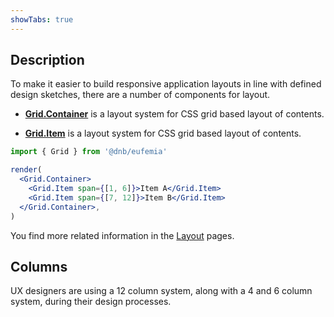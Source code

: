 ```yaml
---
showTabs: true
---
```


## Description

To make it easier to build responsive application layouts in line with defined design sketches, there are a number of components for layout.

- **[Grid.Container](/uilib/layout/grid/container)** is a layout system for CSS grid based layout of contents.

- **[Grid.Item](/uilib/layout/grid/item)** is a layout system for CSS grid based layout of contents.

```jsx
import { Grid } from '@dnb/eufemia'

render(
  <Grid.Container>
    <Grid.Item span={[1, 6]}>Item A</Grid.Item>
    <Grid.Item span={[7, 12]}>Item B</Grid.Item>
  </Grid.Container>,
)
```

You find more related information in the [Layout](/uilib/layout) pages.

## Columns

UX designers are using a 12 column system, along with a 4 and 6 column system, during their design processes.
